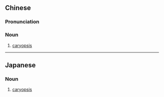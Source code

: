 {{also|颖果}}
==Chinese==
{{zh-forms|s=颖果}}
{{wikipedia|lang=zh}}

===Pronunciation===
{{zh-pron
|m=yǐngguǒ
|cat=n
}}

===Noun===
{{zh-noun}}

# [[caryopsis]]

----

==Japanese==
{{wikipedia|lang=ja}}
{{ja-kanjitab|えい|か|yomi=o}}

===Noun===
{{ja-noun|えいか}}

# [[caryopsis]]